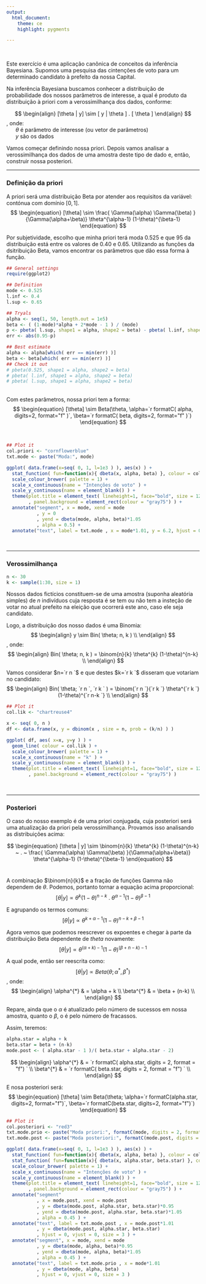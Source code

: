 ```yaml
---
output:
  html_document:
    theme: ce
    highlight: pygments

---
```

<br />

Este exercício é uma aplicação canônica de conceitos da inferência Bayesiana. Supomos uma pesquisa das cintenções de voto para um determinado candidato à prefeito da nossa Capital.

Na inferência Bayesiana buscamos conhecer a distribuição de probabilidade dos nossos parâmetros de interesse, a qual é produto da distribuição à priori com a verossimilhança dos dados, conforme:

$$
\begin{align}
  [\theta | y] \sim [ y | \theta ] . [ \theta ]
\end{align}
$$
, onde: <br />
&nbsp;&nbsp;&nbsp;&nbsp;&nbsp;&nbsp;$\theta$ é parâmetro de interesse (ou vetor de parâmetros)<br />
&nbsp;&nbsp;&nbsp;&nbsp;&nbsp;&nbsp;$y$ são os dados<br />
    
Vamos começar definindo nossa priori. Depois vamos analisar a verossimilhança dos dados de uma amostra deste tipo de dado e, então, construir nossa posteriori.
<br />
<hr />

### Definição da priori

A priori será uma distribuição Beta por atender aos requisitos da variável: contónua com domínio $[0,1]$.
$$
\begin{equation}
  [\theta] \sim \frac{ \Gamma(\alpha) \Gamma(\beta) }{\Gamma(\alpha+\beta)} \theta^{\alpha-1} (1-\theta)^{\beta-1}
\end{equation}
$$

Por subjetividade, escolho que minha priori terá moda $0.525$ e que $95%$ da distribuição está entre os valores de $0.40$ e $0.65$. Utilizando as funções da dsitribuição Beta, vamos encontrar os parâmetros que dão essa forma à função.
<br />

```r
## General settings
require(ggplot2)
```
```r
## Definition
mode <- 0.525
l.inf <- 0.4
l.sup <- 0.65

## Tryals
alpha <- seq(1, 50, length.out = 1e5)
beta <- ( (1-mode)*alpha + 2*mode - 1 ) / (mode)
p <- pbeta( l.sup, shape1 = alpha, shape2 = beta) - pbeta( l.inf, shape1 = alpha, shape2 = beta)
err <- abs(0.95-p)

## Best estimate
alpha <- alpha[which( err == min(err) )]
beta <- beta[which( err == min(err) )]
## Check it out
# pbeta(0.525, shape1 = alpha, shape2 = beta)
# pbeta( l.inf, shape1 = alpha, shape2 = beta)
# pbeta( l.sup, shape1 = alpha, shape2 = beta)

```

<br />
Com estes parâmetros, nossa priori tem a forma:
$$
\begin{equation}
  [\theta] \sim Beta(\theta, \alpha=`r formatC( alpha, digits=2, format="f" )`, \beta=`r formatC( beta, digits=2, format="f" )`)
\end{equation}
$$

<br />
```r
## Plot it
col.priori <- "cornflowerblue"
txt.mode <- paste("Moda:", mode)

ggplot( data.frame(x=seq( 0, 1, l=1e3 ) ), aes(x) ) + 
  stat_function( fun=function(x){ dbeta(x, alpha, beta) }, colour = col.priori ) +
  scale_colour_brewer( palette = 1) +
  scale_x_continuous(name = "Intenções de voto" ) +
  scale_y_continuous(name = element_blank() ) +
  theme(plot.title = element_text( lineheight=1, face="bold", size = 12 )
        , panel.background = element_rect(colour = "gray75") ) +
  annotate("segment", x = mode, xend = mode
           , y = 0
           , yend = dbeta(mode, alpha, beta)*1.05
           , alpha = 0.5) +
  annotate("text", label = txt.mode , x = mode*1.01, y = 6.2, hjust = 0, vjust = 0, size = 3 )

```
<br />
<hr />

### Verossimilhança

```r
n <- 30
k <- sample(1:30, size = 1)
```
Nossos dados fictícios constituem-se de uma amostra (suponha aleatória simples) de $n$ indivíduos cuja resposta é se tem ou não tem a insteção de votar no atual prefeito na eleição que ocorrerá este ano, caso ele seja candidato.

Logo, a distribuição dos nosso dados é uma Binomia:
$$
\begin{align}
  y \sim Bin( \theta; n, k ) \\
\end{align}
$$
, onde:
$$
\begin{align}
  Bin( \theta; n, k ) = \binom{n}{k} \theta^{k} (1-\theta)^{n-k} \\
\end{align}
$$

Vamos considerar $n=`r n `$ e que destes $k=`r k `$ disseram que votariam no candidato:
$$
\begin{align}
  Bin( \theta; `r n `, `r k ` ) = \binom{`r n `}{`r k `} \theta^{`r k `} (1-\theta)^{`r n-k `} \\
\end{align}
$$

```r
## Plot it
col.lik <- "chartreuse4"

x <- seq( 0, n )
df <- data.frame(x, y = dbinom(x , size = n, prob = (k/n) ) )

ggplot( df, aes( x=x, y=y ) ) + 
  geom_line( colour = col.lik ) +
  scale_colour_brewer( palette = 1) +
  scale_x_continuous(name = "k" ) +
  scale_y_continuous(name = element_blank() ) +
  theme(plot.title = element_text( lineheight=1, face="bold", size = 12 )
        , panel.background = element_rect(colour = "gray75") )

```
<br />
<hr />


### Posteriori

O caso do nosso exemplo é de uma priori conjugada, cuja posteriori será uma atualização da priori pela verossimilhança. Provamos isso analisando as distribuições acima:

$$
\begin{equation}
  [\theta | y] \sim \binom{n}{k} \theta^{k} (1-\theta)^{n-k} ~ . ~ \frac{ \Gamma(\alpha) \Gamma(\beta) }{\Gamma(\alpha+\beta)} \theta^{\alpha-1} (1-\theta)^{\beta-1}
\end{equation}
$$
<br />

A combinação $\binom{n}{k}$ e a fração de funções Gamma não dependem de $\theta$. Podemos, portanto tornar a equação acima proporcional:
$$
\begin{equation}
  [\theta | y] \propto \theta^{k} (1-\theta)^{n-k} ~ . ~ \theta^{\alpha-1} (1-\theta)^{\beta-1}
\end{equation}
$$

E agrupando os termos comuns:
$$
\begin{equation}
  [\theta | y] \propto \theta^{k+\alpha-1} (1-\theta)^{n-k+\beta-1}
\end{equation}
$$

Agora vemos que podemos reescrever os expoentes e chegar à parte da distribuição Beta dependente de *theta* novamente:
$$
\begin{equation}
  [\theta | y] \propto \theta^{(\alpha+k)-1} (1-\theta)^{(\beta+n-k)-1}
\end{equation}
$$

A qual pode, então ser reescrita como:
$$
\begin{equation}
  [\theta | y] \propto Beta(\theta; \alpha^{*}, \beta^{*})
\end{equation}
$$
, onde:
$$
\begin{align}
  \alpha^{*} & = \alpha + k \\
  \beta^{*} & = \beta + (n-k) \\
\end{align}
$$

Repare, ainda que o $\alpha$ é atualizado pelo número de sucessos em nossa amostra, quanto o $\beta$, o é pelo número de fracassos.

Assim, teremos:
```r
alpha.star = alpha + k
beta.star = beta + (n-k)
mode.post <- ( alpha.star - 1 )/( beta.star + alpha.star - 2)
```
$$
\begin{align}
  \alpha^{*} & = `r formatC( alpha.star, digits = 2, format = "f") ` \\
  \beta^{*} & = `r formatC( beta.star, digits = 2, format = "f") ` \\
\end{align}
$$

E nosa posteriori será:
$$
\begin{equation}
  [\theta] \sim Beta(\theta; \alpha=`r formatC(alpha.star, digits=2, format="f")`, \beta=`r formatC(beta.star, digits=2, format="f")`)
\end{equation}
$$

```r
## Plot it
col.posteriori <- "red3"
txt.mode.prio <- paste("Moda priori:", formatC(mode, digits = 2, format = "f" ) )
txt.mode.post <- paste("Moda posteriori:", formatC(mode.post, digits = 2, format = "f" ) )

ggplot( data.frame(x=seq( 0, 1, l=1e3 ) ), aes(x) ) + 
  stat_function( fun=function(x){ dbeta(x, alpha, beta) }, colour = col.priori ) +
  stat_function( fun=function(x){ dbeta(x, alpha.star, beta.star) }, colour = col.posteriori ) +
  scale_colour_brewer( palette = 1) +
  scale_x_continuous(name = "Intenções de voto" ) +
  scale_y_continuous(name = element_blank() ) + 
  theme(plot.title = element_text( lineheight=1, face="bold", size = 12 )
        , panel.background = element_rect(colour = "gray75") ) +
  annotate("segment"
           , x = mode.post, xend = mode.post
           , y = dbeta(mode.post, alpha.star, beta.star)*0.95
           , yend = dbeta(mode.post, alpha.star, beta.star)*1.05
           , alpha = 0.45 ) +
  annotate("text", label = txt.mode.post , x = mode.post*1.01
           , y = dbeta(mode.post, alpha.star, beta.star)
           , hjust = 0, vjust = 0, size = 3 ) +
  annotate("segment", x = mode, xend = mode
           , y = dbeta(mode, alpha, beta)*0.95
           , yend = dbeta(mode, alpha, beta)*1.05
           , alpha = 0.45 ) +
  annotate("text", label = txt.mode.prio , x = mode*1.01
           , y = dbeta(mode, alpha, beta)
           , hjust = 0, vjust = 0, size = 3 )

```
<br />
<br />

<br />
<br />
<br />
<br />